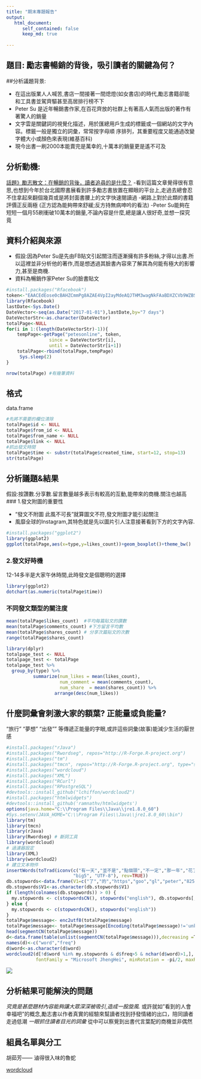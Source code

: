 ```yaml
---
title: "期末專題報告"
output:
   html_document:
      self_contained: false
      keep_md: true
       
---
```


## 題目: 勵志書暢銷的背後，吸引讀者的關鍵為何？

##分析議題背景:

- 在這出版業人人喊苦,書店一間接著一間熄燈(如女書店)的時代,勵志書籍卻能和工具書並駕齊驅甚至高居排行榜不下
- Peter Su 是近年暢銷書作家,在百花齊放的社群上有著高人氣而出版的著作有著驚人的銷量                          
- 文字雲是關鍵詞的視覺化描述，用於匯總用戶生成的標籤或一個網站的文字內容。標籤一般是獨立的詞彙，常常按字母順 序排列，其重要程度又能通過改變字體大小或顏色來表現(維基百科)
- 現今出書一刷2000本能賣完是萬幸的,十萬本的銷量更是遙不可及

## 分析動機:
[話題》勵志散文：在暢銷的背後，讀者追尋的是什麼？](http://www.openbook.org.tw/article/20170225-249) -看到這篇文章覺得很有意思,也想到今年於台北國際書展看到許多勵志書放置在顯眼的平台上,走過去總會忍不住拿起來翻個幾頁或是將封面書腰上的文字快速閱讀過 
-網路上對於此類的書籍評價正反兩極 (正方認為能夠帶來舒緩;反方持無病呻吟的看法) 
-Peter Su能夠在短短一個月55刷衝破10萬本的銷量,不論內容是什麼,總是讓人很好奇,並想一探究竟

## 資料介紹與來源

- 假設:因為Peter Su是先由FB貼文引起關注而逐漸擁有許多粉絲,才得以出書.所以這裡並非分析他的著作,而是想透過其臉書內容來了解其為何能有極大的影響力,甚至是商機.
- 資料為暢銷作家Peter Su的臉書貼文
```r
#install.packages("Rfacebook")  
token<-"EAACEdEose0cBAHZCmmPg8AZAE4VpI2ayMdeAQJTHM3wagNkFAaBDXZCVb9WZBSDAKwBZC3NlDPCiZCJYmYBaDhz9PlaKpqdJU4YEoZCwnJrtBSv8dJy3tiVqsfPM7UBF9Mltmw2s5kharJrtHefE94DJOzNne2QMMHUsx6YjJJf5tRov9lSvWEywmSuRUmj1lsZD" #access token 
library(Rfacebook) 
lastDate<-Sys.Date() 
DateVector<-seq(as.Date("2017-01-01"),lastDate,by="7 days")  
DateVectorStr<-as.character(DateVector)
totalPage<-NULL
for(i in 1:(length(DateVectorStr)-1)){
    tempPage<-getPage("petesonline", token,
                since = DateVectorStr[i],
                until = DateVectorStr[i+1])
    totalPage<-rbind(totalPage,tempPage)
     Sys.sleep(2)
}
```

```r
nrow(totalPage) #有幾筆資料
```

## 格式
data.frame 
```r
#先將不需要的欄位清除
totalPage$id <- NULL
totalPage$from_id <- NULL
totalPage$from_name <- NULL
totalPage$link <- NULL
#抓出發文時間
totalPage$time <- substr(totalPage$created_time, start=12, stop=13) 
str(totalPage)
```

## 分析議題&結果
假設:按讚數.分享數.留言數量越多表示有較高的互動,能帶來的商機.關注也越高
### 1.發文附圖的重要性

- "發文不附圖 此風不可長"就算圖文不符,發文附圖才能引起關注
- 風靡全球的Instagram,其特色就是先以圖片引人注意接著看到下方的文字內容.
```r
#install.packages("ggplot2")
library(ggplot2)
ggplot(totalPage,aes(x=type,y=likes_count))+geom_boxplot()+theme_bw() 
```


### 2.發文好時機
12-14多半是大家午休時間,此時發文是個聰明的選擇
```r
library(ggplot2)
dotchart(as.numeric(totalPage$time))
```


### 不同發文類型的關注度
```r
mean(totalPage$likes_count)  #平均每篇貼文的讚數
mean(totalPage$comments_count) #下方留言平均數
mean(totalPage$shares_count) # 分享次篇貼文的次數
range(totalPage$shares_count)

library(dplyr)
totalpage_test <- NULL
totalpage_test <- totalPage
totalpage_test %>% 
  group_by(type) %>%   
          summarize(num_likes = mean(likes_count),
                    num_comment = mean(comments_count),
                    num_share  = mean(shares_count)) %>%
                  arrange(desc(num_likes))
```


##  什麼詞彙會刺激大家的額葉? 正能量或負能量?
"旅行" "夢想" "出發"" 等傳遞正能量的字眼,或許這些詞彙(故事)能減少生活的厭世感
```r
#install.packages("rJava")
#install.packages("Rwordseg", repos="http://R-Forge.R-project.org")
#install.packages("tm")
#install.packages("tmcn", repos="http://R-Forge.R-project.org", type="source")
#install.packages("wordcloud")
#install.packages("XML")
#install.packages("RCurl")
#install.packages("RPostgreSQL")
#devtools::install_github("lchiffon/wordcloud2")
#install.packages("htmlwidgets")
#devtools::install_github('ramnathv/htmlwidgets')
options(java.home="C:\\Program Files\\Java\\jre1.8.0_60")
#Sys.setenv(JAVA_HOME="C:\\Program Files\\Java\\jre1.8.0_60\\bin")
library(tm)
library(tmcn)
library(rJava)
library(Rwordseg) # 斷詞工具
library(wordcloud)
# 過濾器設定
library(XML)
library(wordcloud2)
# 建立文本物件
insertWords(toTrad(iconv(c("有一天","並不是","點個頭","不一定","那一年","花了","不喜歡","一開始"),
                         "big5", "UTF-8"), rev=TRUE))
db.stopwords<-data.frame(V1=c("了","的","https","goo","gl","peter","825","30","要","那就","com","tw","00"))
db.stopwords$V1<-as.character(db.stopwords$V1)
if (length(colnames(db.stopwords)) > 0) {
  my.stopwords <- c(stopwordsCN(), stopwords("english"), db.stopwords[,1])
} else {
  my.stopwords <- c(stopwordsCN(), stopwords("english"))
}
totalPage$message<- enc2utf8(totalPage$message)
totalPage$message<- totalPage$message[Encoding(totalPage$message)!='unknown']
head(segmentCN(totalPage$message))
d<-data.frame(table(unlist(segmentCN(totalPage$message))),decreasing =T)
names(d)<-c("word","freq")
d$word<-as.character(d$word)
wordcloud2(d[!d$word %in% my.stopwords & d$freq>5 & nchar(d$word)>1,], 
           fontFamily = "Microsoft JhengHei", minRotation = -pi/2, maxRotation = -pi/2)
```
![](D:/DocumentsAndSettings/Pictures/wordcloud2.PNG)

## 分析結果可能解決的問題 
*究竟是甚麼題材內容能夠讓大眾深深被吸引,造成一股旋風.
*或許就如"看到的人會幸福吧"的概念,勵志書以作者真實的經驗來幫讀者找到抒發情緒的出口，陪同讀者走過低潮
*一眼抓住讀者目光的詞彙
*從中可以察覺到出書代言葉配的商機並非偶然 

## 組員名單與分工
胡茹芳—— 滷得很入味的魯蛇

[wordcloud](https://drive.google.com/open?id=0Bwv7NFD7P2fyUzZOSkVCWDJKaEU)